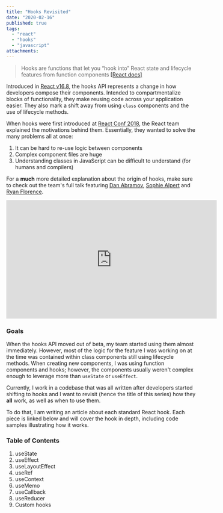 ```yaml
---
title: "Hooks Revisited"
date: "2020-02-16"
published: true
tags:
  - "react"
  - "hooks"
  - "javascript"
attachments:
---
```



> Hooks are functions that let you “hook into” React state and lifecycle features from function components [[React docs]](https://reactjs.org/docs/hooks-overview.html#but-what-is-a-hook)

Introduced in <a href="https://github.com/facebook/react/blob/master/CHANGELOG.md#1680-february-6-2019" target="_blank">React v16.8</a>, the hooks API represents a change in how developers compose their components. Intended to compartmentalize blocks of functionality, they make reusing code across your application easier. They also mark a shift away from using `class` components and the use of lifecycle methods.

When hooks were first introduced at [React Conf 2018](https://www.youtube.com/playlist?list=PLPxbbTqCLbGE5AihOSExAa4wUM-P42EIJ), the React team explained the motivations behind them. Essentially, they wanted to solve the many problems all at once:

1. It can be hard to re-use logic between components
2. Complex component files are huge
3. Understanding classes in JavaScript can be difficult to understand (for humans and compilers)

For a **much** more detailed explanation about the origin of hooks, make sure to check out the team's full talk featuring [Dan Abramov](https://overreacted.io/), [Sophie Alpert](https://sophiebits.com/) and [Ryan Florence](https://reacttraining.com/).

<iframe
  width="560"
  height="315"
  src="https://www.youtube.com/embed/dpw9EHDh2bM"
  frameborder="0"
  allow="accelerometer; autoplay; encrypted-media; gyroscope; picture-in-picture"
  allowfullscreen
></iframe>

### Goals

When the hooks API moved out of beta, my team started using them almost immediately. However, most of the logic for the feature I was working on at the time was contained within class components still using lifecycle methods. When creating new components, I was using function components and hooks; however, the components usually weren't complex enough to leverage more than `useState` or `useEffect`.

Currently, I work in a codebase that was all written after developers started shifting to hooks and I want to revisit (hence the title of this series) how they **all** work, as well as when to use them.

To do that, I am writing an article about each standard React hook. Each piece is linked below and will cover the hook in depth, including code samples illustrating how it works.

### Table of Contents

1. <Link to="/hooks-usestate">useState</Link>
2. <Link to="/hooks-useeffect">useEffect</Link>
3. <Link to="/hooks-uselayouteffect">useLayoutEffect</Link>
4. useRef
5. useContext
6. useMemo
7. useCallback
8. useReducer
9. Custom hooks
